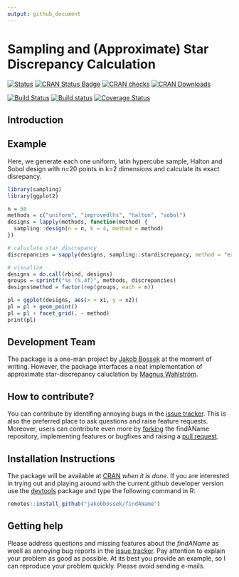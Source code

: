 ```yaml
---
output: github_document
---
```

# Sampling and (Approximate) Star Discrepancy Calculation

[![Status](https://img.shields.io/badge/Status-experimental-red.svg)](https://GitHub.com/jakobbossek/findAName)
[![CRAN Status Badge](http://www.r-pkg.org/badges/version/ecr)](http://cran.r-project.org/web/packages/findAName)
[![CRAN checks](https://cranchecks.info/badges/worst/findAName)](https://cran.r-project.org/web/checks/check_results_findAName.html)
[![CRAN Downloads](http://cranlogs.r-pkg.org/badges/grand-total/findAName?color=orange)](http://cran.rstudio.com/web/packages/findAName/index.html)

[![Build Status](https://travis-ci.org/jakobbossek/findAName.svg?branch=master)](https://travis-ci.org/jakobbossek/findAName)
[![Build status](https://ci.appveyor.com/api/projects/status/eu0nns2dsgocwntw/branch/master?svg=true)](https://ci.appveyor.com/project/jakobbossek/findAName/branch/master)
[![Coverage Status](https://coveralls.io/repos/github/jakobbossek/findAName/badge.svg?branch=master)](https://coveralls.io/github/jakobbossek/findAName?branch=master)


## Introduction

## Example

Here, we generate each one uniform, latin hypercube sample, Halton and Sobol design with n=20 points in k=2 dimensions and calculate its exact disrepancy.
```r
library(sampling)
library(ggplot2)

n = 50
methods = c("uniform", "improvedlhs", "halton", "sobol")
designs = lapply(methods, function(method) {
  sampling::design(n = n, k = 4, method = method)
})

# caluclate star discrepancy
discrepancies = sapply(designs, sampling::stardiscrepancy, method = "exact")

# visualize
designs = do.call(rbind, designs)
groups = sprintf("%s (%.4f)", methods, discrepancies)
designs$method = factor(rep(groups, each = n))

pl = ggplot(designs, aes(x = x1, y = x2))
pl = pl + geom_point()
pl = pl + facet_grid(. ~ method)
print(pl)
```

## Development Team

The package is a one-man project by [Jakob Bossek](https://researchers.adelaide.edu.au/profile/jakob.bossek) at the moment of writing. However, the package interfaces a neat implementation of approximate star-discrepancy caluclation by [Magnus Wahlström](https://pure.royalholloway.ac.uk/portal/en/persons/magnus-wahlstroem(a0940b3f-c15b-404f-b9f6-d26cb5664829).html).


## How to contribute?

You can contribute by identifing annoying bugs in the [issue tracker](http://github.com/jakobbossek/findAName). This is also the preferred place to ask questions and raise feature requests. Moreover, users can contribute even more by [forking](https://help.github.com/en/github/getting-started-with-github/fork-a-repo) the findAName repository, implementing features or bugfixes and raising a [pull request](https://help.github.com/en/github/collaborating-with-issues-and-pull-requests/about-pull-requests).


## Installation Instructions

The package will be available at [CRAN](http://cran.r-project.org) *when it is done*. If you are interested in trying out and playing around with the current github developer version use the [devtools](https://github.com/hadley/devtools) package and type the following command in R:

```r
remotes::install_github("jakobbossek/findAName")
```

## Getting help

Please address questions and missing features about the *findAName* as weell as annoying bug reports in the [issue tracker](https://github.com/jakobbossek/findAName/issues). Pay attention to explain your problem as good as possible. At its best you provide an example, so I can reproduce your problem quickly. Please avoid sending e-mails.
